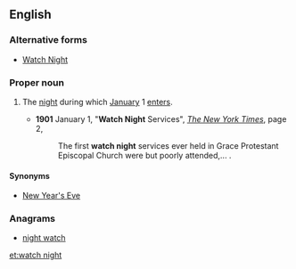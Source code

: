 ==English==

===Alternative forms===
* [[Watch Night]]

===Proper noun===
{{en-proper noun}}

# {{Christianity}} The [[night]] during which [[January]] 1 [[enter]]s.
#* '''1901''' January 1, "'''Watch Night''' Services", ''[[w:The New York Times|The New York Times]]'', page 2,<!--confirmed on microfilm-->
#*: The first '''watch night''' services ever held in Grace Protestant Episcopal Church were but poorly attended,...&nbsp;.

====Synonyms====
* [[New Year's Eve]] {{qualifier|not religious}}

===Anagrams===
* [[night watch#English|night watch]]

[[et:watch night]]